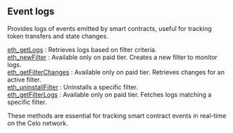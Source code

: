
<Meta
  title="Event logs: Difference | dRPC"
  description="Provides logs of events emitted by smart contracts, useful for tracking token transfers and state changes"
/>
## Event logs

Provides logs of events emitted by smart contracts, useful for tracking token transfers and state changes.

[eth_getLogs](/celo-api/eventlogs/eth_getLogs) : Retrieves logs based on filter criteria. \
[eth_newFilter](/celo-api/eventlogs/eth_newFilter) : Available only on paid tier. Creates a new filter to monitor logs.\
[eth_getFilterChanges](/celo-api/eventlogs/eth_getFilterChanges) : Available only on paid tier. Retrieves changes for an active filter. \
[eth_uninstallFilter](/celo-api/eventlogs/eth_uninstallFilter) : Uninstalls a specific filter. \
[eth_getFilterLogs](/celo-api/eventlogs/eth_getFilterLogs) : Available only on paid tier. Fetches logs matching a specific filter.

These methods are essential for tracking smart contract events in real-time on the Celo network.

<Space h={16} />
<GetStarted />
